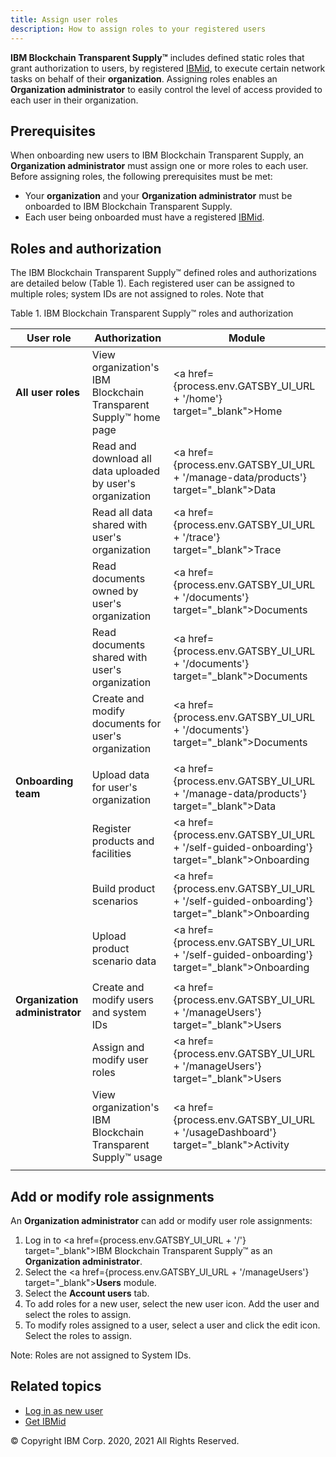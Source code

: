 ```yaml
---
title: Assign user roles
description: How to assign roles to your registered users
---
```


<PageDescription>

**IBM Blockchain Transparent Supply™** includes defined static roles that grant authorization to users, by registered <a target="_blank" href="https://www.ibm.com/account/us-en/signup/register.html">IBMid</a>,
to execute certain network tasks on behalf of their **organization**. Assigning roles enables an **Organization administrator** to easily control the level of access provided to each user in their organization.

</PageDescription>


## Prerequisites

When onboarding new users to IBM Blockchain Transparent Supply, an **Organization administrator** must assign one or more roles to each user. Before assigning roles, the following prerequisites
must be met:

* Your **organization** and your **Organization administrator** must be onboarded to IBM Blockchain Transparent Supply.
* Each user being onboarded must have a registered <a target="_blank" href="https://www.ibm.com/account/us-en/signup/register.html">IBMid</a>.

## Roles and authorization

The IBM Blockchain Transparent Supply™ defined roles and authorizations are detailed below (Table 1). Each registered user can be assigned to multiple roles; system IDs are not assigned to roles. Note that

Table 1. IBM Blockchain Transparent Supply™ roles and authorization

| User role | Authorization | Module |
| --------- | ------------- | ------ |
| **All user roles**             | View organization's IBM Blockchain Transparent Supply™ home page | <a href={process.env.GATSBY_UI_URL + '/home'} target="_blank">Home</a>                         |
|                                | Read and download all data uploaded by user's organization      | <a href={process.env.GATSBY_UI_URL + '/manage-data/products'} target="_blank">Data</a>         |
|                                | Read all data shared with user's organization                   | <a href={process.env.GATSBY_UI_URL + '/trace'} target="_blank">Trace</a>                       |
|                                | Read documents owned by user's organization                     | <a href={process.env.GATSBY_UI_URL + '/documents'} target="_blank">Documents</a>               |
|                                | Read documents shared with user's organization                  | <a href={process.env.GATSBY_UI_URL + '/documents'} target="_blank">Documents</a>               |
|                                | Create and modify documents for user's organization             | <a href={process.env.GATSBY_UI_URL + '/documents'} target="_blank">Documents</a>               |
|                                |                                                                 |                                                                                                |
| **Onboarding team**            | Upload data for user's organization                             | <a href={process.env.GATSBY_UI_URL + '/manage-data/products'} target="_blank">Data</a>         |
|                                | Register products and facilities                                | <a href={process.env.GATSBY_UI_URL + '/self-guided-onboarding'} target="_blank">Onboarding</a> |
|                                | Build product scenarios                                         | <a href={process.env.GATSBY_UI_URL + '/self-guided-onboarding'} target="_blank">Onboarding</a> |
|                                | Upload product scenario data                                    | <a href={process.env.GATSBY_UI_URL + '/self-guided-onboarding'} target="_blank">Onboarding</a> |
|                                |                                                                 |                                                                                                |
| **Organization administrator** | Create and modify users and system IDs                          | <a href={process.env.GATSBY_UI_URL + '/manageUsers'} target="_blank">Users</a>                 |
|                                | Assign and modify user roles                                    | <a href={process.env.GATSBY_UI_URL + '/manageUsers'} target="_blank">Users</a>                 |
|                                | View organization's IBM Blockchain Transparent Supply™ usage     | <a href={process.env.GATSBY_UI_URL + '/usageDashboard'} target="_blank">Activity</a>           |
|                                |                                                                 |                                                                                                |


<!--

  **&#42; Subscriptions required for optional modules**

-->

## Add or modify role assignments

An **Organization administrator** can add or modify user role assignments:

1. Log in to <a href={process.env.GATSBY_UI_URL + '/'} target="_blank">IBM Blockchain Transparent Supply™</a> as an **Organization administrator**.
1. Select the <a href={process.env.GATSBY_UI_URL + '/manageUsers'} target="_blank">**Users**</a> module.
1. Select the **Account users** tab.
1. To add roles for a new user, select the new user icon. Add the user and select the roles to assign.
1. To modify roles assigned to a user, select a user and click the edit icon. Select the roles to assign.

Note: Roles are not assigned to System IDs.

## Related topics

- [Log in as new user](/how-to/login-new-user)
- <a href="https://www.ibm.com/account/us-en/signup/register.html" target="_blank">Get IBMid</a>

<PageCopyright>© Copyright IBM Corp. 2020, 2021 All Rights Reserved.</PageCopyright>
